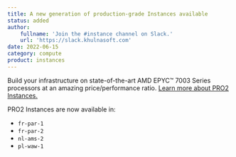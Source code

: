```yaml
---
title: A new generation of production-grade Instances available 
status: added
author:
    fullname: 'Join the #instance channel on Slack.'
    url: 'https://slack.khulnasoft.com'
date: 2022-06-15
category: compute
product: instances
---
```


Build your infrastructure on state-of-the-art AMD EPYC™ 7003 Series processors at an amazing price/performance ratio. [Learn more about PRO2 Instances.](https://www.khulnasoft.com/en/cost-optimized-instances/)

PRO2 Instances are now available in:
* `fr-par-1`
* `fr-par-2`
* `nl-ams-2`
* `pl-waw-1`